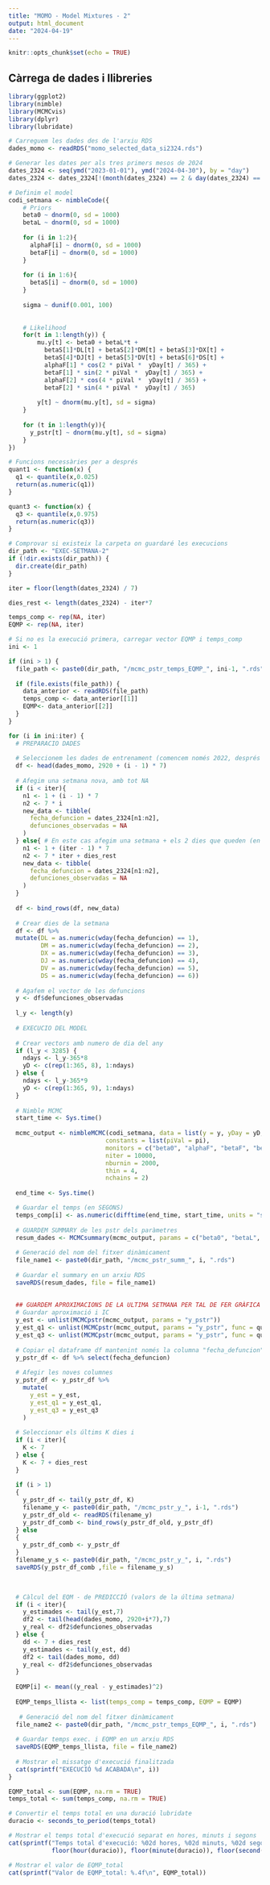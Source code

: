 ---
title: "MOMO - Model Mixtures - 2"
output: html_document
date: "2024-04-19"
---

```{r setup, include=FALSE}
knitr::opts_chunk$set(echo = TRUE)
```


## Càrrega de dades i llibreries

```{r}
library(ggplot2)
library(nimble)
library(MCMCvis)
library(dplyr)
library(lubridate)
```

```{r}
# Carreguem les dades des de l'arxiu RDS
dades_momo <- readRDS("momo_selected_data_si2324.rds")

# Generar les dates per als tres primers mesos de 2024
dates_2324 <- seq(ymd("2023-01-01"), ymd("2024-04-30"), by = "day")
dates_2324 <- dates_2324[!(month(dates_2324) == 2 & day(dates_2324) == 29)]
```

```{r}
# Definim el model
codi_setmana <- nimbleCode({
    # Priors
    beta0 ~ dnorm(0, sd = 1000)
    betaL ~ dnorm(0, sd = 1000)
    
    for (i in 1:2){
      alphaF[i] ~ dnorm(0, sd = 1000)
      betaF[i] ~ dnorm(0, sd = 1000)
    }
    
    for (i in 1:6){
      betaS[i] ~ dnorm(0, sd = 1000)
    }
    
    sigma ~ dunif(0.001, 100)
    
    
    # Likelihood
    for(t in 1:length(y)) {
        mu.y[t] <- beta0 + betaL*t +
          betaS[1]*DL[t] + betaS[2]*DM[t] + betaS[3]*DX[t] +
          betaS[4]*DJ[t] + betaS[5]*DV[t] + betaS[6]*DS[t] +
          alphaF[1] * cos(2 * piVal *  yDay[t] / 365) + 
          betaF[1] * sin(2 * piVal *  yDay[t] / 365) + 
          alphaF[2] * cos(4 * piVal *  yDay[t] / 365) + 
          betaF[2] * sin(4 * piVal *  yDay[t] / 365)
        
        y[t] ~ dnorm(mu.y[t], sd = sigma)
    }
    
    for (t in 1:length(y)){
      y_pstr[t] ~ dnorm(mu.y[t], sd = sigma)
    }
})

# Funcions necessàries per a després
quant1 <- function(x) {
  q1 <- quantile(x,0.025)
  return(as.numeric(q1))
}

quant3 <- function(x) {
  q3 <- quantile(x,0.975)
  return(as.numeric(q3))
}
```


```{r}
# Comprovar si existeix la carpeta on guardaré les execucions
dir_path <- "EXEC-SETMANA-2"
if (!dir.exists(dir_path)) {
  dir.create(dir_path)
}

iter = floor(length(dates_2324) / 7)

dies_rest <- length(dates_2324) - iter*7

temps_comp <- rep(NA, iter)
EQMP <- rep(NA, iter)

# Si no es la execució primera, carregar vector EQMP i temps_comp
ini <- 1

if (ini > 1) {
  file_path <- paste0(dir_path, "/mcmc_pstr_temps_EQMP_", ini-1, ".rds")
  
  if (file.exists(file_path)) {
    data_anterior <- readRDS(file_path)
    temps_comp <- data_anterior[[1]]
    EQMP<- data_anterior[[2]]
  }
}

for (i in ini:iter) {
  # PREPARACIO DADES
  
  # Seleccionem les dades de entrenament (comencem només 2022, després afegim setmana a setmana)
  df <- head(dades_momo, 2920 + (i - 1) * 7)
  
  # Afegim una setmana nova, amb tot NA
  if (i < iter){
    n1 <- 1 + (i - 1) * 7
    n2 <- 7 * i
    new_data <- tibble(
      fecha_defuncion = dates_2324[n1:n2],
      defunciones_observadas = NA
    )
  } else{ # En este cas afegim una setmana + els 2 dies que queden (en total 9 dies)
    n1 <- 1 + (iter - 1) * 7
    n2 <- 7 * iter + dies_rest
    new_data <- tibble(
      fecha_defuncion = dates_2324[n1:n2],
      defunciones_observadas = NA
    )
  }
  
  df <- bind_rows(df, new_data)
  
  # Crear dies de la setmana
  df <- df %>%
  mutate(DL = as.numeric(wday(fecha_defuncion) == 1),
         DM = as.numeric(wday(fecha_defuncion) == 2),
         DX = as.numeric(wday(fecha_defuncion) == 3),
         DJ = as.numeric(wday(fecha_defuncion) == 4),
         DV = as.numeric(wday(fecha_defuncion) == 5),
         DS = as.numeric(wday(fecha_defuncion) == 6))
  
  # Agafem el vector de les defuncions
  y <- df$defunciones_observadas
  
  l_y <- length(y)
  
  # EXECUCIO DEL MODEL
  
  # Crear vectors amb numero de dia del any
  if (l_y < 3285) {
    ndays <- l_y-365*8
    yD <- c(rep(1:365, 8), 1:ndays)
  } else {
    ndays <- l_y-365*9
    yD <- c(rep(1:365, 9), 1:ndays)
  }
  
  # Nimble MCMC
  start_time <- Sys.time()
  
  mcmc_output <- nimbleMCMC(codi_setmana, data = list(y = y, yDay = yD, DL = df$DL, DM = df$DM, DX = df$DX, DJ = df$DJ, DV = df$DV, DS = df$DS),
                           constants = list(piVal = pi),
                           monitors = c("beta0", "alphaF", "betaF", "betaL", "betaS", "y_pstr"), 
                           niter = 10000,
                           nburnin = 2000,
                           thin = 4,
                           nchains = 2)
  
  end_time <- Sys.time()

  # Guardar el temps (en SEGONS)
  temps_comp[i] <- as.numeric(difftime(end_time, start_time, units = "secs"))
  
  # GUARDEM SUMMARY de les pstr dels paràmetres
  resum_dades <- MCMCsummary(mcmc_output, params = c("beta0", "betaL", "alphaF", "betaF", "betaS"))
  
  # Generació del nom del fitxer dinàmicament
  file_name1 <- paste0(dir_path, "/mcmc_pstr_summ_", i, ".rds")
  
  # Guardar el summary en un arxiu RDS
  saveRDS(resum_dades, file = file_name1)
  
  
  ## GUARDEM APROXIMACIONS DE LA ULTIMA SETMANA PER TAL DE FER GRÀFICA
  # Guardar aproximació i IC
  y_est <- unlist(MCMCpstr(mcmc_output, params = "y_pstr"))
  y_est_q1 <- unlist(MCMCpstr(mcmc_output, params = "y_pstr", func = quant1))
  y_est_q3 <- unlist(MCMCpstr(mcmc_output, params = "y_pstr", func = quant3))
  
  # Copiar el dataframe df mantenint només la columna "fecha_defuncion"
  y_pstr_df <- df %>% select(fecha_defuncion)
  
  # Afegir les noves columnes
  y_pstr_df <- y_pstr_df %>%
    mutate(
      y_est = y_est,
      y_est_q1 = y_est_q1,
      y_est_q3 = y_est_q3
    )
  
  # Seleccionar els últims K dies i 
  if (i < iter){
    K <- 7
  } else {
    K <- 7 + dies_rest
  }
  
  if (i > 1)
  {
    y_pstr_df <- tail(y_pstr_df, K)
    filename_y <- paste0(dir_path, "/mcmc_pstr_y_", i-1, ".rds")
    y_pstr_df_old <- readRDS(filename_y)
    y_pstr_df_comb <- bind_rows(y_pstr_df_old, y_pstr_df)
  } else
  {
    y_pstr_df_comb <- y_pstr_df
  }
  filename_y_s <- paste0(dir_path, "/mcmc_pstr_y_", i, ".rds")
  saveRDS(y_pstr_df_comb ,file = filename_y_s)

  
  
  # Càlcul del EQM - de PREDICCIÓ (valors de la última setmana)
  if (i < iter){
    y_estimades <- tail(y_est,7)
    df2 <- tail(head(dades_momo, 2920+i*7),7)
    y_real <- df2$defunciones_observadas
  } else {
    dd <- 7 + dies_rest
    y_estimades <- tail(y_est, dd)
    df2 <- tail(dades_momo, dd)
    y_real <- df2$defunciones_observadas
  }
  
  EQMP[i] <- mean((y_real - y_estimades)^2)
  
  EQMP_temps_llista <- list(temps_comp = temps_comp, EQMP = EQMP)
  
   # Generació del nom del fitxer dinàmicament
  file_name2 <- paste0(dir_path, "/mcmc_pstr_temps_EQMP_", i, ".rds")
  
  # Guardar temps exec. i EQMP en un arxiu RDS
  saveRDS(EQMP_temps_llista, file = file_name2)
  
  # Mostrar el missatge d'execució finalitzada
  cat(sprintf("EXECUCIÓ %d ACABADA\n", i))
}

EQMP_total <- sum(EQMP, na.rm = TRUE)
temps_total <- sum(temps_comp, na.rm = TRUE)

# Convertir el temps total en una duració lubridate
duracio <- seconds_to_period(temps_total)

# Mostrar el temps total d'execució separat en hores, minuts i segons
cat(sprintf("Temps total d'execució: %02d hores, %02d minuts, %02d segons\n",
            floor(hour(duracio)), floor(minute(duracio)), floor(second(duracio))))

# Mostrar el valor de EQMP_total
cat(sprintf("Valor de EQMP_total: %.4f\n", EQMP_total))
```


